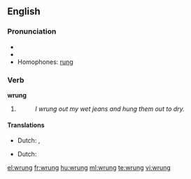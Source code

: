 ==English==

===Pronunciation===
* {{IPA|/'rʌɳ/}}
* {{audio|En-us-wrung.ogg|Audio (US)}}
* Homophones: [[rung]]

===Verb===
'''wrung'''

# {{past of|wring}}
#: ''I wrung out my wet jeans and hung them out to dry.''

====Translations====
{{trans-top|past tense of wring}}
* Dutch: {{t+|nl|wrong}}, {{t-|nl|wrongen}}
{{trans-mid}}
{{trans-bottom}}

{{trans-top|past participle of wring}}
* Dutch: {{t+|nl|gewrongen}}
{{trans-mid}}
{{trans-bottom}}

[[el:wrung]]
[[fr:wrung]]
[[hu:wrung]]
[[ml:wrung]]
[[te:wrung]]
[[vi:wrung]]